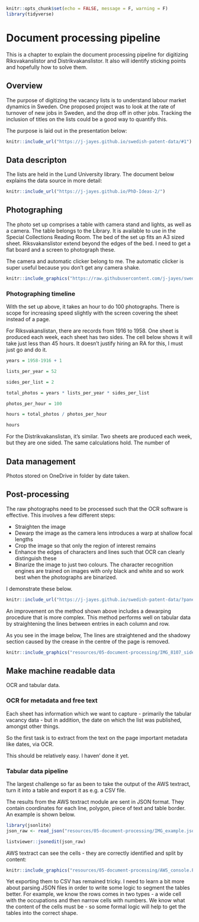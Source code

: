 
```r
knitr::opts_chunk$set(echo = FALSE, message = F, warning = F)
library(tidyverse)
```

# Document processing pipeline 

This is a chapter to explain the document processing pipeline for digitizing Riksvakanslistor and Distrikvakanslistor. It also will identify sticking points and hopefully how to solve them.

## Overview

The purpose of digitizing the vacancy lists is to understand labour market dynamics in Sweden. One proposed project was to look at the rate of turnover of new jobs in Sweden, and the drop off in other jobs. Tracking the inclusion of titles on the lists could be a good way to quantify this.

The purpose is laid out in the presentation below:

```r
knitr::include_url("https://j-jayes.github.io/swedish-patent-data/#1")
```


## Data descripton

The lists are held in the Lund University library. The document below explains the data source in more detail:

```r
knitr::include_url("https://j-jayes.github.io/PhD-Ideas-2/")
```


## Photographing

The photo set up comprises a table with camera stand and lights, as well as a camera. The table belongs to the Library. It is available to use in the Special Collections Reading Room. The bed of the set up fits an A3 sized sheet. Riksvakanslistor extend beyond the edges of the bed. I need to get a flat board and a screen to photograph these.

The camera and automatic clicker belong to me. The automatic clicker is super useful because you don't get any camera shake.

```r
knitr::include_graphics("https://raw.githubusercontent.com/j-jayes/swedish-patent-data/main/slides/camera_set_up.jpeg")
```

### Photographing timeline

With the set up above, it takes an hour to do 100 photographs. There is scope for increasing speed slightly with the screen covering the sheet instead of a page.

For Riksvakanslistan, there are records from 1916 to 1958. One sheet is produced each week, each sheet has two sides. The cell below shows it will take just less than 45 hours. It doesn't justify hiring an RA for this, I must just go and do it.

```r

years = 1958-1916 + 1

lists_per_year = 52

sides_per_list = 2

total_photos = years * lists_per_year * sides_per_list

photos_per_hour = 100

hours = total_photos / photos_per_hour

hours
```

For the Distrikvakanslistan, it's similar. Two sheets are produced each week, but they are one sided. The same calculations hold. The number of 

## Data management

Photos stored on OneDrive in folder by date taken.

## Post-processing

The raw photographs need to be processed such that the OCR software is effective. This involves a few different steps:

- Straighten the image
- Dewarp the image as the camera lens introduces a warp at shallow focal lengths
- Crop the image so that only the region of interest remains
- Enhance the edges of characters and lines such that OCR can clearly distinguish these
- Binarize the image to just two colours. The character recognition engines are trained on images with only black and white and so work best when the photographs are binarized.

I demonstrate these below.

```r
knitr::include_url("https://j-jayes.github.io/swedish-patent-data/?panelset4=pre-processing-image#33")
```

An improvement on the method shown above includes a dewarping procedure that is more complex. This method performs well on tabular data by straightening the lines between entries in each column and row.

As you see in the image below, The lines are straightened and the shadowy section caused by the crease in the centre of the page is removed.

```r
knitr::include_graphics("resources/05-document-processing/IMG_8107_side_by_side.png")
```


## Make machine readable data

OCR and tabular data.

### OCR for metadata and free text

Each sheet has information which we want to capture - primarily the tabular vacancy data - but in addition, the date on which the list was published, amongst other things.

So the first task is to extract from the text on the page important metadata like dates, via OCR.

This should be relatively easy. I haven' done it yet.

### Tabular data pipeline

The largest challenge so far as been to take the output of the AWS textract, turn it into a table and export it as e.g. a CSV file.

The results from the AWS textract module are sent in JSON format. They contain coordinates for each line, polygon, piece of text and table border. An example is shown below.

```r
library(jsonlite)
json_raw <- read_json("resources/05-document-processing/IMG_example.json")

listviewer::jsonedit(json_raw)
```

AWS textract can see the cells - they are correctly identified and split by content:

```r
knitr::include_graphics("resources/05-document-processing/AWS_console.PNG")
```

Yet exporting them to CSV has remained tricky. I need to learn a bit more about parsing JSON files in order to write some logic to segment the tables better. For example, we know the rows comes in two types - a wide cell with the occupations and then narrow cells with numbers. We know what the content of the cells must be - so some formal logic will help to get the tables into the correct shape.


